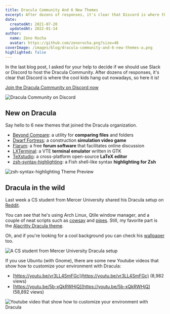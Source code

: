```yaml
---
title: Dracula Community And 6 New Themes
excerpt: After dozens of responses, it's clear that Discord is where the cool kids hang out nowadays, so here it is!
date:
  createdAt: 2021-07-20
  updatedAt: 2022-01-14
author:
  name: Zeno Rocha
  avatar: https://github.com/zenorocha.png?size=48
coverImage: /images/blog/dracula-community-and-6-new-themes-a.png
highlighted: false
---
```


In the last blog post, I asked for your help to decide if we should use Slack or Discord to host the Dracula Community. After dozens of responses, it's clear that Discord is where the cool kids hang out nowadays, so here it is!

[Join the Dracula Community on Discord now](https://discord.com/invite/vGkjKqfdCN)

![Dracula Community on Discord](/images/blog/dracula-community-and-6-new-themes-a.png)

## New on Dracula

Say hello to 6 new themes that joined the Dracula organization.

- [Beyond Compare](/beyond-compare-4): a utility for **comparing files** and folders
- [Dwarf Fortress](/dwarf-fortress): a construction **simulation video game**
- [Flarum](/flarum): a free **forum software** that facilitates online discussion
- [LXTerminal](/lxterminal): a VTE **terminal emulator** written in GTK
- [TeXstudio](/texstudio): a cross-platform open-source **LaTeX editor**
- [zsh-syntax-highlighting](/zsh-syntax-highlighting): a Fish shell-like syntax **highlighting for Zsh**

![zsh-syntax-highlighting Theme Preview](/images/blog/dracula-community-and-6-new-themes-b.png)

## Dracula in the wild

Last week a CS student from Mercer University shared his Dracula setup on [Reddit](https://www.reddit.com/r/unixporn/comments/ohw15t/qtile_dracula_theme_first_rice/).

You can see that he's using Arch Linux, Qtile window manager, and a couple of neat scripts such as [cowsay](https://github.com/piuccio/cowsay) and [pipes](https://github.com/pipeseroni/pipes.sh). Still, my favorite part is the [Alacritty Dracula theme](/alacritty).

Oh, and if you're looking for a cool background you can check his [wallpaper](https://wallhaven.cc/w/4dy2lj) too.

![A CS student from Mercer University Dracula setup](/images/blog/dracula-community-and-6-new-themes-c.png)

If you use Ubuntu (with Gnome), there are some new Youtube videos that show how to customize your environment with Dracula:

- [https://youtu.be/vr3LL4SmFGc](https://youtu.be/vr3LL4SmFGc) (8,982 views)
- [https://youtu.be/5b-xQkRWHjQ](https://youtu.be/5b-xQkRWHjQ) (58,892 views)

![Youtube video that show how to customize your environment with Dracula](/images/blog/dracula-community-and-6-new-themes-d.png)
